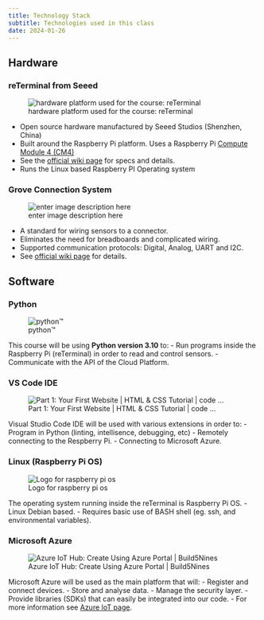 ```yaml
---
title: Technology Stack
subtitle: Technologies used in this class
date: 2024-01-26
---
```


## Hardware

### reTerminal from Seeed

![hardware platform used for the course: reTerminal](../assets/1-tech-stack-reterminal.png ':size=500')

- Open source hardware manufactured by Seeed Studios (Shenzhen, China)
- Built around the Raspberry Pi platform. Uses a Raspberry Pi [Compute Module 4 (CM4)](https://www.raspberrypi.com/products/compute-module-4/?variant=raspberry-pi-cm4001000)
- See the [official wiki page](https://wiki.seeedstudio.com/reTerminal/) for specs and details.
- Runs the Linux based Raspberry PI  Operating system 


### Grove Connection System

![enter image description here](https://files.seeedstudio.com/wiki/GroveSystem/images/starter_kit_main.jpg)

- A standard for wiring sensors to a connector.
- Eliminates the need for breadboards and complicated wiring.
- Supported communication protocols: Digital, Analog, UART and I2C.
- See [official wiki page](https://wiki.seeedstudio.com/Grove_System/) for details.

## Software

### Python

![python™](https://www.python.org/static/img/python-logo.png)

This course will  be using **Python version 3.10** to:
- Run programs inside the Raspberry Pi (reTerminal) in order to read and control sensors.
- Communicate with the API of the Cloud Platform.

### VS Code IDE

![Part 1: Your First Website | HTML & CSS Tutorial | code ...](https://external-content.duckduckgo.com/iu/?u=https%3A%2F%2Fcode.makery.ch%2Flibrary%2Fhtml-css%2Fpart1%2Fvs-code-logo.png&f=1&nofb=1)

Visual Studio Code IDE will be used with various extensions in order to:
-  Program in Python (linting, intellisence, debugging, etc)
- Remotely connecting to the Respberry Pi.
- Connecting to Microsoft Azure.

### Linux (Raspberry Pi OS)

![Logo for raspberry pi os](../assets/1-tech-stack-raspberry-pi-os.png ':size=400')

The operating system running inside the reTerminal is Raspberry Pi OS.
- Linux Debian based.
- Requires basic use of BASH shell (eg. ssh, and environmental variables).

### Microsoft Azure

![Azure IoT Hub: Create Using Azure Portal | Build5Nines](https://external-content.duckduckgo.com/iu/?u=https%3A%2F%2Fi1.wp.com%2Fbuild5nines.com%2Fwp-content%2Fuploads%2F2019%2F12%2FAzure_IoT_Hub_Featured_Image.jpg%3Fresize%3D1080%252C675%26ssl%3D1&f=1&nofb=1 ':size=400')

 Microsoft Azure will be used as the main platform that will:
 - Register and connect devices.
 - Store and analyse data.
 - Manage the security layer.
 - Provide libraries (SDKs) that can easily be integrated into our code.
 - For more information see [Azure IoT page](https://azure.microsoft.com/en-us/overview/iot/).
